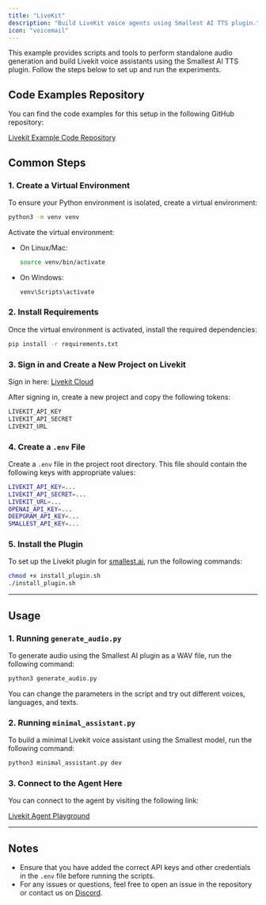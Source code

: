 ```yaml
---
title: "LiveKit"
description: "Build LiveKit voice agents using Smallest AI TTS plugin."
icon: "voicemail"
---
```


This example provides scripts and tools to perform standalone audio generation and build Livekit voice assistants using the Smallest AI TTS plugin. Follow the steps below to set up and run the experiments.

## Code Examples Repository

You can find the code examples for this setup in the following GitHub repository:

[Livekit Example Code Repository](https://github.com/smallest-inc/waves-examples/tree/main/lightning/livekit_example)

## Common Steps

### 1. Create a Virtual Environment

To ensure your Python environment is isolated, create a virtual environment:

```bash
python3 -m venv venv
```

Activate the virtual environment:

- On Linux/Mac:
  ```bash
  source venv/bin/activate
  ```

- On Windows:
  ```bash
  venv\Scripts\activate
  ```

### 2. Install Requirements

Once the virtual environment is activated, install the required dependencies:

```bash
pip install -r requirements.txt
```

### 3. Sign in and Create a New Project on Livekit

Sign in here: [Livekit Cloud](https://cloud.livekit.io)

After signing in, create a new project and copy the following tokens:

```bash
LIVEKIT_API_KEY
LIVEKIT_API_SECRET
LIVEKIT_URL
```

### 4. Create a `.env` File

Create a `.env` file in the project root directory. This file should contain the following keys with appropriate values:

```bash
LIVEKIT_API_KEY=...
LIVEKIT_API_SECRET=...
LIVEKIT_URL=...
OPENAI_API_KEY=...
DEEPGRAM_API_KEY=...
SMALLEST_API_KEY=...
```

### 5. Install the Plugin

To set up the Livekit plugin for [smallest.ai](https://smallest.ai), run the following commands:

```bash
chmod +x install_plugin.sh
./install_plugin.sh
```

---

## Usage

### 1. Running `generate_audio.py`

To generate audio using the Smallest AI plugin as a WAV file, run the following command:

```bash
python3 generate_audio.py
```

You can change the parameters in the script and try out different voices, languages, and texts.

### 2. Running `minimal_assistant.py`

To build a minimal Livekit voice assistant using the Smallest model, run the following command:

```bash
python3 minimal_assistant.py dev
```

### 3. Connect to the Agent Here

You can connect to the agent by visiting the following link:

[Livekit Agent Playground](https://agents-playground.livekit.io)

---

## Notes

- Ensure that you have added the correct API keys and other credentials in the `.env` file before running the scripts.
- For any issues or questions, feel free to open an issue in the repository or contact us on [Discord](https://discord.gg/Ub25S48hSf).


